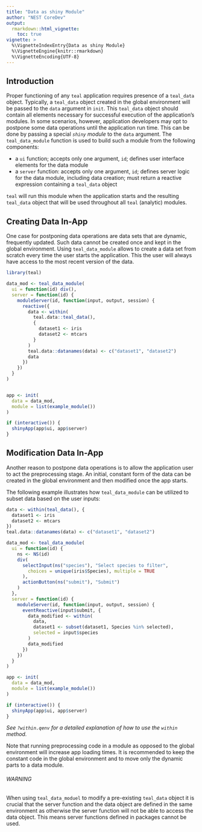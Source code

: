 ```yaml
---
title: "Data as shiny Module"
author: "NEST CoreDev"
output: 
  rmarkdown::html_vignette:
    toc: true
vignette: >
  %\VignetteIndexEntry{Data as shiny Module}
  %\VignetteEngine{knitr::rmarkdown}
  %\VignetteEncoding{UTF-8}
---
```


## Introduction

Proper functioning of any `teal` application requires presence of a `teal_data` object.
Typically, a `teal_data` object created in the global environment will be passed to the `data` argument in `init`.
This `teal_data` object should contain all elements necessary for successful execution of the application's modules. 
In some scenarios, however, application developers may opt to postpone some data operations until the application run time.
This can be done by passing a special _`shiny` module_ to the `data` argument.
The `teal_data_module` function is used to build such a module from the following components:

- a `ui` function; accepts only one argument, `id`; defines user interface elements for the data module
- a `server` function: accepts only one argument, `id`; defines server logic for the data module, including data creation; must return a reactive expression containing a `teal_data` object

`teal` will run this module when the application starts and the resulting `teal_data` object that will be used throughout all `teal` (analytic) modules. 

## Creating Data In-App

One case for postponing data operations are data sets that are dynamic, frequently updated.
Such data cannot be created once and kept in the global environment.
Using `teal_data_module` allows to create a data set from scratch every time the user starts the application.
This the user will always have access to the most recent version of the data.

```r
library(teal)
```


```r
data_mod <- teal_data_module(
  ui = function(id) div(),
  server = function(id) {
    moduleServer(id, function(input, output, session) {
      reactive({
        data <- within(
          teal.data::teal_data(),
          {
            dataset1 <- iris
            dataset2 <- mtcars
          }
        )
        teal.data::datanames(data) <- c("dataset1", "dataset2")
        data
      })
    })
  }
)


app <- init(
  data = data_mod,
  module = list(example_module())
)

if (interactive()) {
  shinyApp(app$ui, app$server)
}
```


## Modification Data In-App

Another reason to postpone data operations is to allow the application user to act the preprocessing stage.
An initial, constant form of the data can be created in the global environment and then modified once the app starts.

The following example illustrates how `teal_data_module` can be utilized to subset data based on the user inputs:

```r
data <- within(teal_data(), {
  dataset1 <- iris
  dataset2 <- mtcars
})
teal.data::datanames(data) <- c("dataset1", "dataset2")

data_mod <- teal_data_module(
  ui = function(id) {
    ns <- NS(id)
    div(
      selectInput(ns("species"), "Select species to filter",
        choices = unique(iris$Species), multiple = TRUE
      ),
      actionButton(ns("submit"), "Submit")
    )
  },
  server = function(id) {
    moduleServer(id, function(input, output, session) {
      eventReactive(input$submit, {
        data_modified <- within(
          data,
          dataset1 <- subset(dataset1, Species %in% selected),
          selected = input$species
        )
        data_modified
      })
    })
  }
)

app <- init(
  data = data_mod,
  module = list(example_module())
)

if (interactive()) {
  shinyApp(app$ui, app$server)
}
```

_See `?within.qenv` for a detailed explanation of how to use the `within` method._

Note that running preprocessing code in a module as opposed to the global environment will increase app loading times.
It is recommended to keep the constant code in the global environment and to move only the dynamic parts to a data module.

###### WARNING

When using `teal_data_moduel` to modify a pre-existing `teal_data` object it is crucial that the server function and the data object are defined in the same environment as otherwise the server function will not be able to access the data object.
This means server functions defined in packages cannot be used.

